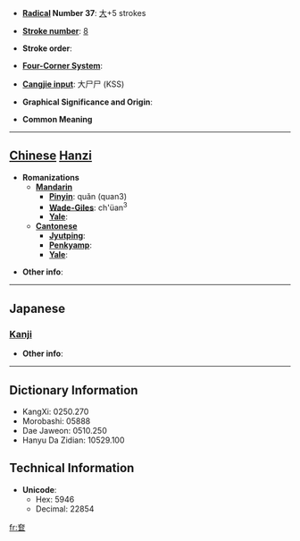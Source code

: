 * '''[[Wiktionary:Chinese radical index| Radical]] Number 37''': [[Wiktionary:Chinese radical index 大|大]]+5 strokes

* '''[[Wiktionary:Chinese total strokes index|Stroke number]]''': [[Wiktionary:Chinese total strokes index 8|8]]

* '''Stroke order''': 

* '''[[Wiktionary:Chinese four corner index|Four-Corner System]]''': 

* '''[[Wiktionary:Chinese Cangjie index|Cangjie input]]''': 大尸尸 (KSS)

* '''Graphical Significance and Origin''': 

* '''Common Meaning'''

----

== [[Chinese]] [[Hanzi]] ==

* '''Romanizations'''
** '''[[Mandarin]]'''
*** '''[[Pinyin]]''': quǎn (quan3)
*** '''[[Wade-Giles]]''': ch'üan<sup>3</sup>
*** '''[[Yale]]''': 
** '''[[Cantonese]]'''
*** '''[[Jyutping]]''':
*** '''[[Penkyamp]]''': 
*** '''[[Yale]]''': 

* '''Other info''': 

----

==Japanese==
===[[Kanji]]===
{{kanji|on readings=[[けん]] (ken), [[がん]] (gan)|kun readings=[[おおきい]] (ookii)}}

* '''Other info''':  

----

== Dictionary Information ==

* KangXi: 0250.270
* Morobashi: 05888
* Dae Jaweon: 0510.250
* Hanyu Da Zidian: 10529.100

== Technical Information ==

* '''Unicode''':
** Hex: 5946
** Decimal: 22854

[[fr:奆]]